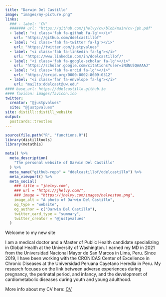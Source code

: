 ```yaml
---
title: "Darwin Del Castillo"
image: "images/my-picture.png"
links:
  ### - label: 'CV'
  ####### url: "https://github.com/jhelvy/cv/blob/main/cv-jph.pdf"
  - label: "<i class='fab fa-github fa-lg'></i>"
    url: "https://github.com/ddelcastillof"
  - label: "<i class='fab fa-twitter fa-lg'></i>"
    url: "https://twitter.com/justpvalues"
  - label: "<i class='fab fa-linkedin fa-lg'></i>"
    url: "https://www.linkedin.com/in/ddelcastillof/"
  - label: "<i class='fab fa-google-scholar fa-lg'></i>"
    url: "https://scholar.google.com/citations?user=iNdNU5QAAAAJ"
  - label: "<i class='fab fa-orcid fa-lg'></i>"
    url: "https://orcid.org/0000-0002-8609-0312"
  - label: "<i class='far fa-envelope fa-lg'></i>"
    url: "mailto:ddelcast@uw.edu"
#### base_url: https://ddelcastillo.github.io
#### favicon: images/favicon.ico
twitter:
  creator: "@justpvalues"
  site: "@justpvalues"
site: distill::distill_website
output:
  postcards::trestles
---
```


```r
source(file.path("R", "functions.R"))
library(distilltools)
library(metathis)

meta() %>%
  meta_description(
    "The personal website of Darwin Del Castillo"
  ) %>%
  meta_name("github-repo" = "ddelcastillof/ddelcastillo") %>%
  meta_viewport() %>%
  meta_social(
    ### title = "jhelvy.com",
    ### url = "https://jhelvy.com/",
    ### image = "https://jhelvy.com/images/helveston.png",
    image_alt = "A photo of Darwin Del Castillo",
    og_type = "website",
    og_author = c("Darwin Del Castillo"),
    twitter_card_type = "summary",
    twitter_creator = "@justpvalues"
  )
```

Welcome to my new site\

I am a medical doctor and a Master of Public Health candidate specializing in Global Health at the University of Washington. I earned my MD in 2021 from the Universidad Nacional Mayor de San Marcos in Lima, Peru. Since 2019, I have been working with the CRONICAS Center of Excellence in Chronic Diseases at the Universidad Peruana Cayetano Heredia in Peru. My research focuses on the link between adverse experiences during pregnancy, the perinatal period, and infancy, and the development of cardiometabolic diseases during youth and young adulthood. \

More info about my CV here: [CV]("xxxx-xxxx-xxxx.com") 
